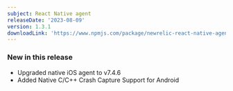 ```yaml
---
subject: React Native agent
releaseDate: '2023-08-09'
version: 1.3.1
downloadLink: 'https://www.npmjs.com/package/newrelic-react-native-agent/v/1.3.1'
---
```


### New in this release

* Upgraded native iOS agent to v7.4.6
* Added Native C/C++ Crash Capture Support for Android
